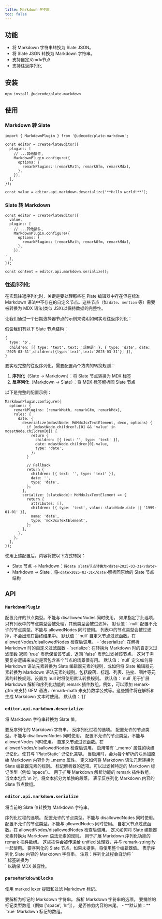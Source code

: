 ```yaml
---
title: Markdown 序列化
toc: false
---
```


<ComponentPreview name="markdown-demo" />

<PackageInfo>

## 功能

- 将 Markdown 字符串转换为 Slate JSON。
- 将 Slate JSON 转换为 Markdown 字符串。
- 支持自定义mdx节点
- 支持往返序列化

</PackageInfo>

## 安装

```bash
npm install @udecode/plate-markdown
```

## 使用

### Markdown 转 Slate

```tsx
import { MarkdownPlugin } from '@udecode/plate-markdown';

const editor = createPlateEditor({ 
  plugins: [
    // ...其他插件,
    MarkdownPlugin.configure({
      options: {
        remarkPlugins: [remarkMath, remarkGfm, remarkMdx],
      },
    }),
  ],
});

const value = editor.api.markdown.deserialize('**Hello world!**');
```

<ComponentPreview name="markdown-to-slate-demo" />

### Slate 转 Markdown


```tsx
const editor = createPlateEditor({ 
  value,
  plugins: [
    // ...其他插件,
    MarkdownPlugin.configure({
      options: {
        remarkPlugins: [remarkMath, remarkGfm, remarkMdx],
      },
    }),
,
  ],
});

const content = editor.api.markdown.serialize();
```

### 往返序列化

在实现往返序列化时，关键是要处理那些在 Plate 编辑器中存在但在标准 Markdown 语法中不存在的自定义节点。这些节点（如 `date`、`mention` 等）需要被转换为 MDX 语法(类似 JSX)以保持数据的完整性。

让我们通过一个日期选择器节点的示例来说明如何实现往返序列化：

假设我们有以下 Slate 节点结构：
```tsx
{
  type: 'p',
  children: [{ type: 'text', text: '现在是' }, { type: 'date', date: '2025-03-31',children:[{type:'text',text:'2025-03-31'}] }],
}
```

要实现完整的往返序列化，需要配置两个方向的转换规则：

1. **序列化**（Slate → Markdown）：将 Slate 节点转换为 MDX 标签
2. **反序列化**（Markdown → Slate）：将 MDX 标签解析回 Slate 节点

以下是完整的配置示例：
```tsx
MarkdownPlugin.configure({
  options: {
    remarkPlugins: [remarkMath, remarkGfm, remarkMdx],
    rules: {
      date: {
        deserialize(mdastNode: MdMdxJsxTextElement, deco, options) {
          if (mdastNode.children?.[0] && 'value' in mdastNode.children[0]) {
            return {
              children: [{ text: '', type: 'text' }],
              date: mdastNode.children[0].value,
              type: 'date',
            };
          }

          // Fallback
          return {
            children: [{ text: '', type: 'text' }],
            date: '',
            type: 'date',
          };
        },
        serialize: (slateNode): MdMdxJsxTextElement => {
          return {
            attributes: [],
            children: [{ type: 'text', value: slateNode.date || '1999-01-01' }],
            name: 'date',
            type: 'mdxJsxTextElement',
          };
        },
      },
    },
  },
});
```

使用上述配置后，内容将按以下方式转换：

- Slate 节点 → Markdown：`将date slate节点转换为<date>2025-03-31</date>`
- Markdown → Slate：将`<date>2025-03-31</date>`解析回原始的 Slate 节点结构


## API

### `MarkdownPlugin`

<API name="MarkdownPlugin">
<APIOptions>
  <APIItem name="allowedNodes" type="NodesConfig | null">
    配置允许的节点类型。不能与 disallowedNodes 同时使用。
    如果指定了此选项，只有列表中的节点类型会被处理，其他类型会被过滤掉。
    默认值：`null`
  </APIItem>
  <APIItem name="disallowedNodes" type="NodesConfig | null">
    配置不允许的节点类型。不能与 allowedNodes 同时使用。
    列表中的节点类型会被过滤掉，不会出现在最终结果中。
    默认值：`null`
  </APIItem>
  <APIItem name="allowNode" type="AllowNodeConfig">
    自定义节点过滤函数。在 allowedNodes/disallowedNodes 检查后调用。
    - `deserialize`: 在解析 Markdown 时的自定义过滤函数
    - `serialize`: 在转换为 Markdown 时的自定义过滤函数
    返回 `true` 表示保留该节点，返回 `false` 表示过滤掉该节点。
    这对于需要复杂逻辑来决定是否包含某个节点的场景很有用。
    默认值：`null`
  </APIItem>
  <APIItem name="rules" type="TRules | null">
    定义如何将 Markdown 语法元素转换为 Slate 编辑器元素的规则，或如何将 Slate 编辑器元素转换为 Markdown 语法元素的规则。包括段落、标题、列表、链接、图片等元素的转换规则。设置为 null 时将使用默认转换规则。
    默认值：`null`
  </APIItem>
  <APIItem name="remarkPlugins" type="Plugin[]">
    用于扩展 Markdown 解析和序列化功能的 remark 插件数组。例如，可以添加 remark-gfm 来支持 GFM 语法，remark-math 来支持数学公式等。这些插件将在解析和生成 Markdown 文本时使用。
    默认值：`[]`
  </APIItem>
</APIOptions>
</API>

### `editor.api.markdown.deserialize`

将 Markdown 字符串转换为 Slate 值。

<API name="deserialize">
<APIParameters>
  <APIItem name="markdown" type="string">
    要反序列化的 Markdown 字符串。
  </APIItem>
  <APIItem name="options" type="DeserializeMdOptions" optional>
    反序列化过程的选项。
  </APIItem>
</APIParameters>

<APIOptions type="DeserializeMdOptions">
  <APIItem name="allowedNodes" type="NodesConfig" optional>
    配置允许的节点类型。不能与 disallowedNodes 同时使用。
  </APIItem>
  <APIItem name="disallowedNodes" type="NodesConfig" optional>
    配置不允许的节点类型。不能与 allowedNodes 同时使用。
  </APIItem>
  <APIItem name="allowNode" type="AllowNodeConfig" optional>
    自定义节点过滤函数。在 allowedNodes/disallowedNodes 检查后调用。
  </APIItem>
  <APIItem name="memoize" type="boolean" optional>
    启用带有 `_memo` 属性的块级记忆化，使其与 `PlateStatic` 记忆化兼容。
    当启用时，会为每个解析的块添加原始 Markdown 内容作为 _memo 属性。
  </APIItem>
  <APIItem name="rules" type="TRules" optional>
    定义如何将 Markdown 语法元素转换为 Slate 编辑器元素的规则。
  </APIItem>
  <APIItem name="parser" type="ParseMarkdownBlocksOptions" optional>
    标记解析器的选项。可以过滤掉特定的 Markdown 标记类型（例如 'space'）。
  </APIItem>
  <APIItem name="remarkPlugins" type="Plugin[]" optional>
    用于扩展 Markdown 解析功能的 remark 插件数组。
  </APIItem>
  <APIItem name="splitLineBreaks" type="boolean" optional>
    当文本包含 \n 时，将文本拆分为单独的段落。
  </APIItem>
</APIOptions>
    
<APIReturns type="Descendant[]">
    表示反序列化 Markdown 内容的 Slate 节点数组。
</APIReturns>
</API>

### `editor.api.markdown.serialize`

将当前的 Slate 值转换为 Markdown 字符串。

<API name="serialize">
<APIParameters>
  <APIItem name="options" type="SerializeMdOptions" optional>
    序列化过程的选项。
  </APIItem>
</APIParameters>

<APIOptions type="SerializeMdOptions">
  <APIItem name="allowedNodes" type="NodesConfig" optional>
    配置允许的节点类型。不能与 disallowedNodes 同时使用。
  </APIItem>
  <APIItem name="disallowedNodes" type="NodesConfig" optional>
    配置不允许的节点类型。不能与 allowedNodes 同时使用。
  </APIItem>
  <APIItem name="allowNode" type="AllowNodeConfig" optional>
    自定义节点过滤函数。在 allowedNodes/disallowedNodes 检查后调用。
  </APIItem>
  <APIItem name="rules" type="TRules" optional>
    定义如何将 Slate 编辑器元素转换为 Markdown 语法元素的规则。
  </APIItem>
  <APIItem name="remarkPlugins" type="Plugin[]" optional>
    用于扩展 Markdown 序列化功能的 remark 插件数组。
    这些插件会被传递给 unified 处理器，并与 remark-stringify 一起使用。
  </APIItem>
  <APIItem name="value" type="Descendant[]" optional>
    要序列化的 Slate 节点。如果未提供，将使用整个编辑器值。
  </APIItem>
</APIOptions>

<APIReturns type="string">
  表示序列化 Slate 内容的 Markdown 字符串。
  注意：序列化过程会自动将 `<br>` 标签转换为 `<br />` 以确保 MDX 兼容性。
</APIReturns>
</API>

### `parseMarkdownBlocks`

使用 marked lexer 提取和过滤 Markdown 标记。

<API name="parseMarkdownBlocks">
<APIParameters>
  <APIItem name="markdown" type="string">
    要解析为标记的 Markdown 字符串。
  </APIItem>
  <APIItem name="options" type="ParseMarkdownBlocksOptions" optional>
    解析 Markdown 字符串的选项。
  </APIItem>
</APIParameters>

<APIOptions type="ParseMarkdownBlocksOptions">
  <APIItem name="exclude" type="string[]" optional>
    要排除的标记类型数组（例如 ['space', 'hr']）。
  </APIItem>
  <APIItem name="trim" type="boolean" optional>
    是否修剪内容的末尾。
    - **默认值：** `true`
  </APIItem>
</APIOptions>

<APIReturns type="Token[]">
  Markdown 标记的数组。
</APIReturns>
</API>